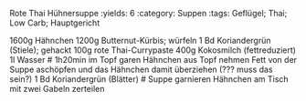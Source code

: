Rote Thai Hühnersuppe
:yields: 6
:category: Suppen
:tags: Geflügel; Thai; Low Carb; Hauptgericht

1600g Hähnchen
1200g Butternut-Kürbis; würfeln
1 Bd Koriandergrün (Stiele); gehackt
100g rote Thai-Currypaste
400g Kokosmilch (fettreduziert)
1l Wasser
# 1h20min im Topf garen
  Hähnchen aus Topf nehmen
  Fett von der Suppe aschöpfen und das Hähnchen damit überziehen (??? muss das sein?)
1 Bd Koriandergrün (Blätter)
# Suppe garnieren
  Hähnchen am Tisch mit zwei Gabeln zerteilen 
